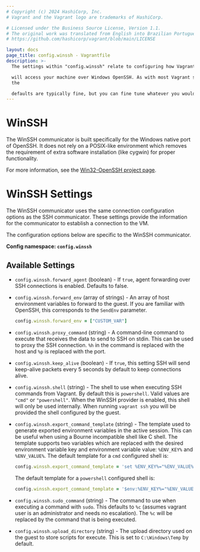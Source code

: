 ```yaml
---
# Copyright (c) 2024 HashiCorp, Inc.
# Vagrant and the Vagrant logo are trademarks of HashiCorp.

# Licensed under the Business Source License, Version 1.1.
# The original work was translated from English into Brazilian Portuguese.
# https://github.com/hashicorp/vagrant/blob/main/LICENSE

layout: docs
page_title: config.winssh - Vagrantfile
description: >-
  The settings within "config.winssh" relate to configuring how Vagrant

  will access your machine over Windows OpenSSH. As with most Vagrant settings,
  the

  defaults are typically fine, but you can fine tune whatever you would like.
---
```


# WinSSH

The WinSSH communicator is built specifically for the Windows native
port of OpenSSH. It does not rely on a POSIX-like environment which
removes the requirement of extra software installation (like cygwin)
for proper functionality.

For more information, see the [Win32-OpenSSH project page](https://github.com/PowerShell/Win32-OpenSSH/).

# WinSSH Settings

The WinSSH communicator uses the same connection configuration options
as the SSH communicator. These settings provide the information for the
communicator to establish a connection to the VM.

The configuration options below are specific to the WinSSH communicator.

**Config namespace: `config.winssh`**

## Available Settings

- `config.winssh.forward_agent` (boolean) - If `true`, agent forwarding over SSH
  connections is enabled. Defaults to false.

- `config.winssh.forward_env` (array of strings) - An array of host environment
  variables to forward to the guest. If you are familiar with OpenSSH, this corresponds
  to the `SendEnv` parameter.

  ```ruby
  config.winssh.forward_env = ["CUSTOM_VAR"]
  ```

- `config.winssh.proxy_command` (string) - A command-line command to execute that
  receives the data to send to SSH on stdin. This can be used to proxy the SSH connection.
  `%h` in the command is replaced with the host and `%p` is replaced with the port.

- `config.winssh.keep_alive` (boolean) - If `true`, this setting SSH will send keep-alive
  packets every 5 seconds by default to keep connections alive.

- `config.winssh.shell` (string) - The shell to use when executing SSH commands from
  Vagrant. By default this is `powershell`. Valid values are `"cmd"` or `"powershell"`.
  When the WinSSH provider is enabled, this shell will only be used internally. When
  running `vagrant ssh` you will be provided the shell configured by the guest.

- `config.winssh.export_command_template` (string) - The template used to generate
  exported environment variables in the active session. This can be useful
  when using a Bourne incompatible shell like C shell. The template supports
  two variables which are replaced with the desired environment variable key and
  environment variable value: `%ENV_KEY%` and `%ENV_VALUE%`. The default template
  for a `cmd` configured shell is:

  ```ruby
  config.winssh.export_command_template = 'set %ENV_KEY%="%ENV_VALUE%"'
  ```

  The default template for a `powershell` configured shell is:

  ```ruby
  config.winssh.export_command_template = '$env:%ENV_KEY%="%ENV_VALUE%"'
  ```

- `config.winssh.sudo_command` (string) - The command to use when executing a command
  with `sudo`. This defaults to `%c` (assumes vagrant user is an administrator
  and needs no escalation). The `%c` will be replaced by the command that is
  being executed.

- `config.winssh.upload_directory` (string) - The upload directory used on the guest
  to store scripts for execute. This is set to `C:\Windows\Temp` by default.
